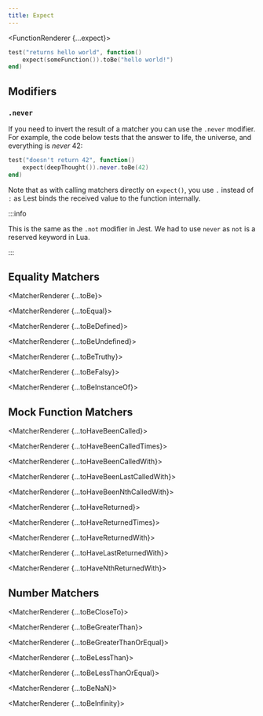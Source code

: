 ```yaml
---
title: Expect
---
```







<FunctionRenderer {...expect}>

```lua
test("returns hello world", function()
	expect(someFunction()).toBe("hello world!")
end)
```

</FunctionRenderer>

## Modifiers

### `.never`

If you need to invert the result of a matcher you can use the `.never` modifier. For example, the code below tests that the answer to life, the universe, and everything is _never_ 42:

```lua
test("doesn't return 42", function()
	expect(deepThought()).never.toBe(42)
end)
```

Note that as with calling matchers directly on `expect()`, you use `.` instead of `:` as Lest binds the received value to the function internally.

:::info

This is the same as the `.not` modifier in Jest. We had to use `never` as `not` is a reserved keyword in Lua.

:::

## Equality Matchers

<MatcherRenderer {...toBe}></MatcherRenderer>

<MatcherRenderer {...toEqual}></MatcherRenderer>

<MatcherRenderer {...toBeDefined}></MatcherRenderer>

<MatcherRenderer {...toBeUndefined}></MatcherRenderer>

<MatcherRenderer {...toBeTruthy}></MatcherRenderer>

<MatcherRenderer {...toBeFalsy}></MatcherRenderer>

<MatcherRenderer {...toBeInstanceOf}></MatcherRenderer>

## Mock Function Matchers

<MatcherRenderer {...toHaveBeenCalled}></MatcherRenderer>

<MatcherRenderer {...toHaveBeenCalledTimes}></MatcherRenderer>

<MatcherRenderer {...toHaveBeenCalledWith}></MatcherRenderer>

<MatcherRenderer {...toHaveBeenLastCalledWith}></MatcherRenderer>

<MatcherRenderer {...toHaveBeenNthCalledWith}></MatcherRenderer>

<MatcherRenderer {...toHaveReturned}></MatcherRenderer>

<MatcherRenderer {...toHaveReturnedTimes}></MatcherRenderer>

<MatcherRenderer {...toHaveReturnedWith}></MatcherRenderer>

<MatcherRenderer {...toHaveLastReturnedWith}></MatcherRenderer>

<MatcherRenderer {...toHaveNthReturnedWith}></MatcherRenderer>

## Number Matchers

<MatcherRenderer {...toBeCloseTo}></MatcherRenderer>

<MatcherRenderer {...toBeGreaterThan}></MatcherRenderer>

<MatcherRenderer {...toBeGreaterThanOrEqual}></MatcherRenderer>

<MatcherRenderer {...toBeLessThan}></MatcherRenderer>

<MatcherRenderer {...toBeLessThanOrEqual}></MatcherRenderer>

<MatcherRenderer {...toBeNaN}></MatcherRenderer>

<MatcherRenderer {...toBeInfinity}></MatcherRenderer>
